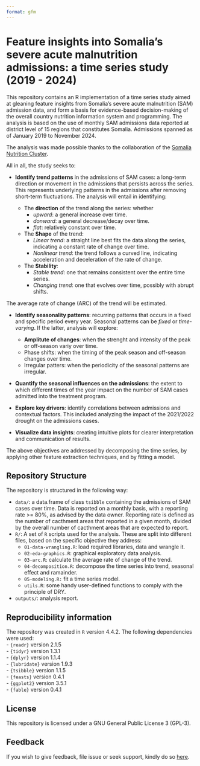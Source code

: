 ```yaml
---
format: gfm
---
```

#  Feature insights into Somalia’s severe acute malnutrition admissions: a  time series study (2019 - 2024)

This repository contains an R implementation of a time series study aimed at gleaning feature insights from Somalia's severe acute malnutrition (SAM) admission data, and form a basis for evidence-based decision-making of the overall country nutrition information system and programming. The analysis is based on the use of monthly SAM admissions data reported at district level of 15 regions that constitutes Somalia. Admissions spanned as of January 2019 to November 2024.

::: {.callout-note}
The analysis was made possible thanks to the collaboration of the [Somalia Nutrition Cluster](https://response.reliefweb.int/somalia/nutrition). 
:::

All in all, the study seeks to: 

  + **Identify trend patterns** in the admissions of SAM cases: a long-term direction or movement in the admissions that persists across the series. This represents underlying 
  patterns in the admissions after removing short-term fluctuations. The analysis will entail in identifying:
  
      - The **direction** of the trend along the series: whether 
          - *upward*: a general increase over time. 
          - *donward*: a general decrease/decay over time.
          - *flat*: relatively constant over time.
      - The **Shape** of the trend:
          - *Linear trend*: a straight line best fits the data along the series, indicating a constant rate of change over time.
          - *Nonlinear trend*: the trend follows a curved line, indicating acceleration and deceleration of the rate of change.
      - The **Stability**:
          - *Stable trend*: one that remains consistent over the entire time series.
          - *Changing trend*: one that evolves over time, possibly with abrupt shifts.  
  
  The average rate of change (ARC) of the trend will be estimated.  

  + **Identify seasonality patterns**: recurring patterns that occurs in a fixed and specific period every year. Seasonal patterns can be *fixed* or *time-varying*. If the latter, analysis will explore: 
      - **Amplitute of changes**: when the strenght and intensity of the peak or off-season variy over time.
      - Phase shifts: when the timing of the peak season and off-season changes over time. 
      - Irregular patters: when the periodicity of the seasonal patterns are irregular.  

  + **Quantify the seasonal influences on the admissions**: the extent to which different times of the year impact on the number of SAM cases admitted into the treatment program.  

  + **Explore key drivers**: identify correlations between admissions and contextual factors. This included analyzing the impact of the 2021/2022 drought on the admissions cases. 

  + **Visualize data insights**: creating intuitive plots for clearer interpretation and communication of results.

The above objectives are addressed by decomposing the time series, by applying other feature extraction techniques, and by fitting a model. 

## Repository Structure
The repository is structured in the following way:

  + `data/`: a data.frame of class `tsibble` containing the admissions of SAM cases over time. Data is reported on a monthly basis, with a reporting rate >= 80%, as advised by the data owner. Reporting rate is defined as the number of cacthment areas that reported in a given month, divided by the overall number of cacthment areas that are expected to report. 
  + `R/`: A set of `R` scripts used for the analysis. These are split into different files, based on the specific objective they address: 
      - `01-data-wrangling.R`: load required libraries, data and wrangle it. 
      - `02-eda-graphics.R`: graphical exploratory data analysis.
      - `03-arc.R`: calculate the average rate of change of the trend.
      - `04-decomposition.R`: decompose the time series into trend, seasonal effect and ramainder.
      - `05-modeling.R:` fit a time series model. 
      - `utils.R`: some handy user-defined functions to comply with the principle of DRY. 
  + `outputs/`: analysis report.

## Reproducibility information
The repository was created in `R` version 4.4.2. The following dependencies were used:  
  - `{readr}` version 2.1.5  
  - `{tidyr}` version 1.3.1  
  - `{dplyr}` version 1.1.4  
  - `{lubridate}` version 1.9.3  
  - `{tsibble}` version 1.1.5  
  - `{feasts}` version 0.4.1  
  - `{ggplot2}` version 3.5.1  
  - `{fable}` version 0.4.1  

## License
This repository is licensed under a GNU General Public License 3 (GPL-3).  

## Feedback
If you wish to give feedback, file issue or seek support, kindly do so [here](https://github.com/nutimes/som-sam-admit/issues).